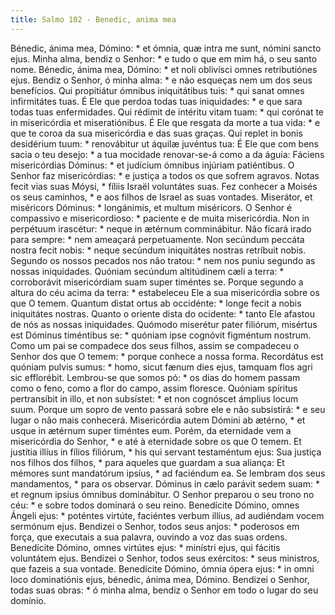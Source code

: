 ```yaml
---
title: Salmo 102 - Benedic, anima mea
---
```


<div class="grid grid-cols-2 gap-5">
  <span class="text-justify">
    Bénedic, ánima mea, Dómino: * et ómnia, quæ intra me sunt, nómini sancto
    ejus.
  </span>
  <span class="text-justify">
    Minha alma, bendiz o Senhor: * e tudo o que em mim há, o seu santo nome.
  </span>
  <span class="text-justify">
    Bénedic, ánima mea, Dómino: * et noli oblivísci omnes retributiónes ejus.
  </span>
  <span class="text-justify">
    Bendiz o Senhor, ó minha alma: * e não esqueças nem um dos seus benefícios.
  </span>
  <span class="text-justify">
    Qui propitiátur ómnibus iniquitátibus tuis: * qui sanat omnes infirmitátes
    tuas.
  </span>
  <span class="text-justify">
    É Ele que perdoa todas tuas iniquidades: * e que sara todas tuas
    enfermidades.
  </span>
  <span class="text-justify">
    Qui rédimit de intéritu vitam tuam: * qui corónat te in misericórdia et
    miseratiónibus.
  </span>
  <span class="text-justify">
    É Ele que resgata da morte a tua vida: * e que te coroa da sua misericórdia
    e das suas graças.
  </span>
  <span class="text-justify">
    Qui replet in bonis desidérium tuum: * renovábitur ut áquilæ juvéntus tua:
  </span>
  <span class="text-justify">
    É Ele que com bens sacia o teu desejo: * a tua mocidade renovar-se-á como a
    da águia:
  </span>
  <span class="text-justify">
    Fáciens misericórdias Dóminus: * et judícium ómnibus injúriam patiéntibus.
  </span>
  <span class="text-justify">
    O Senhor faz misericórdias: * e justiça a todos os que sofrem agravos.
  </span>
  <span class="text-justify">
    Notas fecit vias suas Móysi, * fíliis Israël voluntátes suas.
  </span>
  <span class="text-justify">
    Fez conhecer a Moisés os seus caminhos, * e aos filhos de Israel as suas
    vontades.
  </span>
  <span class="text-justify">
    Miserátor, et miséricors Dóminus: * longánimis, et multum miséricors.
  </span>
  <span class="text-justify">
    O Senhor é compassivo e misericordioso: * paciente e de muita misericórdia.
  </span>
  <span class="text-justify">
    Non in perpétuum irascétur: * neque in ætérnum comminábitur.
  </span>
  <span class="text-justify">
    Não ficará irado para sempre: * nem ameaçará perpetuamente.
  </span>
  <span class="text-justify">
    Non secúndum peccáta nostra fecit nobis: * neque secúndum iniquitátes
    nostras retríbuit nobis.
  </span>
  <span class="text-justify">
    Segundo os nossos pecados nos não tratou: * nem nos puniu segundo as nossas
    iniquidades.
  </span>
  <span class="text-justify">
    Quóniam secúndum altitúdinem cæli a terra: * corroborávit misericórdiam suam
    super timéntes se.
  </span>
  <span class="text-justify">
    Porque segundo a altura do céu acima da terra: * estabeleceu Ele a sua
    misericórdia sobre os que O temem.
  </span>
  <span class="text-justify">
    Quantum distat ortus ab occidénte: * longe fecit a nobis iniquitátes
    nostras.
  </span>
  <span class="text-justify">
    Quanto o oriente dista do ocidente: * tanto Ele afastou de nós as nossas
    iniquidades.
  </span>
  <span class="text-justify">
    Quómodo miserétur pater filiórum, misértus est Dóminus timéntibus se: *
    quóniam ipse cognóvit figméntum nostrum.
  </span>
  <span class="text-justify">
    Como um pai se compadece dos seus filhos, assim se compadeceu o Senhor dos
    que O temem: * porque conhece a nossa forma.
  </span>
  <span class="text-justify">
    Recordátus est quóniam pulvis sumus: * homo, sicut fænum dies ejus, tamquam
    flos agri sic efflorébit.
  </span>
  <span class="text-justify">
    Lembrou-se que somos pó: * os dias do homem passam como o feno, como a flor
    do campo, assim floresce.
  </span>
  <span class="text-justify">
    Quóniam spíritus pertransíbit in illo, et non subsístet: * et non cognóscet
    ámplius locum suum.
  </span>
  <span class="text-justify">
    Porque um sopro de vento passará sobre ele e não subsistirá: * e seu lugar o
    não mais conhecerá.
  </span>
  <span class="text-justify">
    Misericórdia autem Dómini ab ætérno, * et usque in ætérnum super timéntes
    eum.
  </span>
  <span class="text-justify">
    Porém, da eternidade vem a misericórdia do Senhor, * e até à eternidade
    sobre os que O temem.
  </span>
  <span class="text-justify">
    Et justítia illíus in fílios filiórum, * his qui servant testaméntum ejus:
  </span>
  <span class="text-justify">
    Sua justiça nos filhos dos filhos, * para aqueles que guardam a sua aliança:
  </span>
  <span class="text-justify">
    Et mémores sunt mandatórum ipsíus, * ad faciéndum ea.
  </span>
  <span class="text-justify">
    Se lembram dos seus mandamentos, * para os observar.
  </span>
  <span class="text-justify">
    Dóminus in cælo parávit sedem suam: * et regnum ipsíus ómnibus dominábitur.
  </span>
  <span class="text-justify">
    O Senhor preparou o seu trono no céu: * e sobre todos dominará o seu reino.
  </span>
  <span class="text-justify">
    Benedícite Dómino, omnes Ángeli ejus: * poténtes virtúte, faciéntes verbum
    illíus, ad audiéndam vocem sermónum ejus.
  </span>
  <span class="text-justify">
    Bendizei o Senhor, todos seus anjos: * poderosos em força, que executais a
    sua palavra, ouvindo a voz das suas ordens.
  </span>
  <span class="text-justify">
    Benedícite Dómino, omnes virtútes ejus: * minístri ejus, qui fácitis
    voluntátem ejus.
  </span>
  <span class="text-justify">
    Bendizei o Senhor, todos seus exércitos: * seus ministros, que fazeis a sua
    vontade.
  </span>
  <span class="text-justify">
    Benedícite Dómino, ómnia ópera ejus: * in omni loco dominatiónis ejus,
    bénedic, ánima mea, Dómino.
  </span>
  <span class="text-justify">
    Bendizei o Senhor, todas suas obras: * ó minha alma, bendiz o Senhor em todo
    o lugar do seu domínio.
  </span>
</div>
